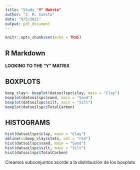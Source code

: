 ---
title: "Study "Y" Matrix"
author: "J. R. Cuesta"
date: "9/5/2021"
output: pdf_document
---

```{r setup, include=FALSE}
knitr::opts_chunk$set(echo = TRUE)
```

## R Markdown

#### LOOKING TO THE "Y" MATRIX

## BOXPLOTS
```{r}
boxp_clay<- boxplot(datsoilspc$clay, main = "Clay")
boxplot(datsoilspc$sand, main = "Sand")
boxplot(datsoilspc$silt, main = "Silt")
boxplot(datsoilspc$TotalCarbon)
```

## HISTOGRAMS
```{r}
hist(datsoilspc$clay, main = "Clay")
abline(v=boxp_clay$stats, col = "red")
hist(datsoilspc$sand, main = "Sand")
hist(datsoilspc$silt, main = "Silt")
hist(datsoilspc$TotalCarbon)
```
Creamos subconjuntos acorde a la distribución de los boxplots